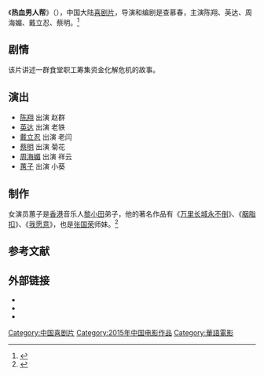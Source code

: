 {{电影信息框
| 片名     = 热血男人帮
| 电影原名 = ''{{lang|en|Hot Blood Band}}''
| 图像     = Hot Blood Band poster.jpg
| 图像说明 = 海报
| 导演     = [[查慕春|查慕春]]
| 监制     = 
| 制片     = 詹幼文、喜饶
| 编剧     = 查慕春
| 剧本     = 
| 原著     = 
| 主演     = 陈翔<br>英达<br>周海媚<br>戴立忍<br>蔡明
| 主题曲   = 
| 片头曲   = 
| 片尾曲   = 
| 配乐     = 
| 摄影     = 
| 剪辑     = 
| 制片商   = 北京星邦美纳娱乐文化传媒有限公司<br>完美星空传媒有限公司<br>首印传媒<br>峨眉电影集团
| 发行商   = 
| 上映日期 = {{Film date|2015|1|29|中国大陆}}
| 片长     = 90分钟
| 产地     = {{CHNML}}
| 语言     = 普通话
| 预算     = 
| 票房     = 
| 前集     = 
| 续集     = 
}}
《'''热血男人帮'''》（{{lang-en|''Hot Blood Band''}}），中国大陆[[喜剧片|喜剧片]]，导演和编剧是查慕春，主演陈翔、英达、周海媚、戴立忍、蔡明。<ref>{{cite news|author=|url=http://ent.ifeng.com/a/20150106/42134223_0.shtml|title=《热血男人帮》曝预告 陈翔携英达戴立忍组乐团|newspaper=凤凰网|accessdate=2015-01-11|date=2015-01-06|archive-date=2017-06-22|archive-url=https://web.archive.org/web/20170622153449/http://ent.ifeng.com/a/20150106/42134223_0.shtml|dead-url=no}}</ref>

==剧情==
该片讲述一群食堂职工筹集资金化解危机的故事。

==演出==
*[[陈翔|陈翔]] 出演 赵群
*[[英达|英达]] 出演 老铁
*[[戴立忍|戴立忍]] 出演 老闫 
*[[蔡明|蔡明]] 出演 菊花
*[[周海媚|周海媚]] 出演 祥云
*[[蕙子|蕙子]] 出演 小葵

==制作==
女演员蕙子是[[香港|香港]]音乐人[[黎小田|黎小田]]弟子，他的著名作品有《[[万里长城永不倒|万里长城永不倒]]》、《[[胭脂扣|胭脂扣]]》、《[[我愿意|我愿意]]》，也是[[张国荣|张国荣]]师妹。<ref>{{cite news|author= |url=http://ent.qq.com/a/20141104/060586.htm#p=1 |title=张国荣师妹蕙子出演《热血男人帮》 献银幕初吻|accessdate=2015-01-11 |newspaper=腾讯网 |date=2014-11-04}}</ref>

==参考文献==
{{reflist}}

== 外部链接==
* {{douban}}
* {{Mtime|215099}}
* {{imdb title|4838492}}

{{DEFAULTSORT:R热血男人帮}}
[[Category:中国喜剧片|Category:中国喜剧片]]
[[Category:2015年中国电影作品|Category:2015年中国电影作品]]
[[Category:華語電影|Category:華語電影]]